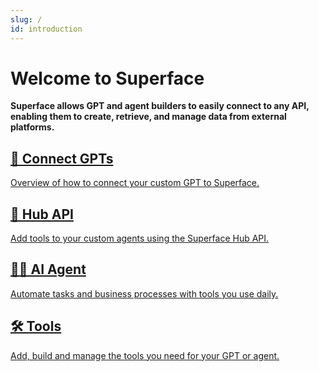 ```yaml
---
slug: /
id: introduction
---
```



# Welcome to Superface

**Superface allows GPT and agent builders to easily connect to any API, enabling them to create, retrieve, and manage data from external platforms.**

<!--![A diagram that represents Superface as the connection between OpenAI Custom GPT and other tools](/img/HubIllustration2.webp)-->

<section className="row">
  <article className="col col--6 margin-bottom--sm">
    <a
      href="/docs/gpts/setup"
      className="card padding--lg cardContainer_node_modules-@docusaurus-theme-classic-lib-theme-DocCard-styles-module"
    >
      <h2>🤖 Connect GPTs</h2>
      <p>Overview of how to connect your custom GPT to Superface.</p>
    </a>
  </article>
  <article className="col col--6 margin-bottom--sm">
    <a
      href="/docs/api"
      className="card padding--lg cardContainer_node_modules-@docusaurus-theme-classic-lib-theme-DocCard-styles-module"
    >
      <h2>🔌 Hub API</h2>
      <p>Add tools to your custom agents using the Superface Hub API.</p>
    </a>
  </article>
</section>

<section className="row">
  <article className="col col--6 margin-bottom--sm">
    <a
      href="/docs/agent"
      className="card padding--lg cardContainer_node_modules-@docusaurus-theme-classic-lib-theme-DocCard-styles-module"
    >
      <h2>👩‍💻 AI Agent</h2>
      <p>Automate tasks and business processes with tools you use daily.</p>
    </a>
  </article>
  <article className="col col--6 margin-bottom--sm">
    <a
      href="/docs/tools"
      className="card padding--lg cardContainer_node_modules-@docusaurus-theme-classic-lib-theme-DocCard-styles-module"
    >
      <h2>🛠️ Tools</h2>
      <p>Add, build and manage the tools you need for your GPT or agent.</p>
    </a>
  </article>

</section>
